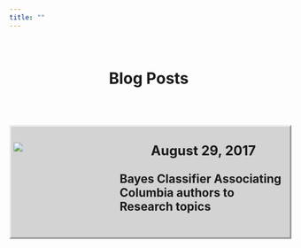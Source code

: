 ```yaml
---
title: ""
---
```


<!--Want to put something here such as an image or plot that captures some of the things I work on or produce to g=ive an idea of the research I do-->

<!--Introduction paragraph-->

<br>

<style>

h1 {
  
  font-weight: bold;
  
}

.post {

  background-color: #D3D3D3;
  position: relative;
  float: center;
  height: 200px;
  width: 100%;
  border-style: outset;
    
}

.imagecontainer {

  float: left;
  display: block;
  position: relative;
  width: 30%;
  height: 80%;
  top: 5%;
  bottom: 5%;
  margin: 1% 1% 1% 1%;
  
}

.image {

  max-height: 100%; 
  max-width: 100%; 
  object-fit: contain;
  
}

.textcontainer {

  float: right;
  display: block;
  background-color: #D3D3D3;
  font-size: 15px;
  font-weight: bold;
  position: relative;
  word-wrap: break-word;
  margin: 1% 1% 1% 1%;
  width: 60%;
  height: 80%;
  overflow: auto;
  
}

.date {
  
  top: 5%;
  text-align: center;
  font-size: 160%;
  
}

.title {
  
  top: 15%;
  font-size: 140%;
  
}

.description {

  top: 25%;
  color: #666666;
  
}

</style>


<h1 style="text-align: center" >Blog Posts</h1>

<br>
<br>

<div class="post">

<div class="imagecontainer">
  <a href="_posts/Columbia_Authors_To_Topics.html">
<img class="image" src="https://i1.wp.com/cannabischris.com/wp-content/uploads/2016/09/pubmed256blue.png?w=595"/>
    </a>
</div>

<div class="textcontainer">
    
  <p class="date">
  August 29, 2017
  </p>
      
  <p class="title">
  Bayes Classifier Associating Columbia authors to Research topics
  </p>
        
  <p class="description">
  Finding Columbia University author's research area using Bayes Classification. A fun weekend project...
  </p>
  
</div>

</div>



